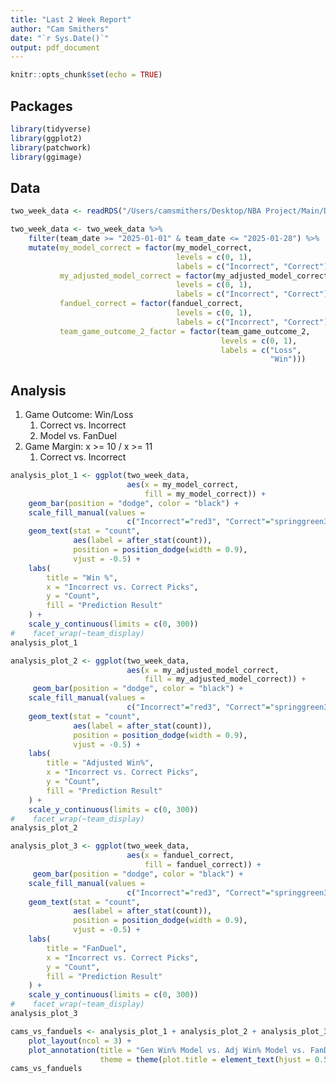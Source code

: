 ```yaml
---
title: "Last 2 Week Report"
author: "Cam Smithers"
date: "`r Sys.Date()`"
output: pdf_document
---
```


```r
knitr::opts_chunk$set(echo = TRUE)
```

## Packages

```r
library(tidyverse)
library(ggplot2)
library(patchwork)
library(ggimage)
```

## Data

```r
two_week_data <- readRDS("/Users/camsmithers/Desktop/NBA Project/Main/Data/visual_data.rds")

two_week_data <- two_week_data %>%
    filter(team_date >= "2025-01-01" & team_date <= "2025-01-28") %>%
    mutate(my_model_correct = factor(my_model_correct,
                                     levels = c(0, 1),
                                     labels = c("Incorrect", "Correct")),
           my_adjusted_model_correct = factor(my_adjusted_model_correct,
                                     levels = c(0, 1),
                                     labels = c("Incorrect", "Correct")),
           fanduel_correct = factor(fanduel_correct,
                                     levels = c(0, 1),
                                     labels = c("Incorrect", "Correct")),
           team_game_outcome_2_factor = factor(team_game_outcome_2,
                                               levels = c(0, 1),
                                               labels = c("Loss",
                                                          "Win")))
```

## Analysis

1.  Game Outcome: Win/Loss
    1.  Correct vs. Incorrect
    2.  Model vs. FanDuel
2.  Game Margin: x >= 10 / x >= 11
    1.  Correct vs. Incorrect

```r
analysis_plot_1 <- ggplot(two_week_data, 
                          aes(x = my_model_correct,
                              fill = my_model_correct)) +
    geom_bar(position = "dodge", color = "black") + 
    scale_fill_manual(values =
                          c("Incorrect"="red3", "Correct"="springgreen3")) +
    geom_text(stat = "count", 
              aes(label = after_stat(count)), 
              position = position_dodge(width = 0.9), 
              vjust = -0.5) +
    labs(
        title = "Win %",
        x = "Incorrect vs. Correct Picks",
        y = "Count",
        fill = "Prediction Result"
    ) +
    scale_y_continuous(limits = c(0, 300))
#    facet_wrap(~team_display)
analysis_plot_1

analysis_plot_2 <- ggplot(two_week_data, 
                          aes(x = my_adjusted_model_correct,
                              fill = my_adjusted_model_correct)) +
     geom_bar(position = "dodge", color = "black") + 
    scale_fill_manual(values =
                          c("Incorrect"="red3", "Correct"="springgreen3")) +
    geom_text(stat = "count", 
              aes(label = after_stat(count)), 
              position = position_dodge(width = 0.9), 
              vjust = -0.5) + 
    labs(
        title = "Adjusted Win%",
        x = "Incorrect vs. Correct Picks",
        y = "Count",
        fill = "Prediction Result"
    ) +
    scale_y_continuous(limits = c(0, 300))
#    facet_wrap(~team_display)
analysis_plot_2

analysis_plot_3 <- ggplot(two_week_data, 
                          aes(x = fanduel_correct,
                              fill = fanduel_correct)) +
     geom_bar(position = "dodge", color = "black") + 
    scale_fill_manual(values =
                          c("Incorrect"="red3", "Correct"="springgreen3")) +
    geom_text(stat = "count", 
              aes(label = after_stat(count)), 
              position = position_dodge(width = 0.9), 
              vjust = -0.5) + 
    labs(
        title = "FanDuel",
        x = "Incorrect vs. Correct Picks",
        y = "Count",
        fill = "Prediction Result"
    ) +
    scale_y_continuous(limits = c(0, 300))
#    facet_wrap(~team_display)
analysis_plot_3

cams_vs_fanduels <- analysis_plot_1 + analysis_plot_2 + analysis_plot_3 +
    plot_layout(ncol = 3) +
    plot_annotation(title = "Gen Win% Model vs. Adj Win% Model vs. FanDuel Model",
                    theme = theme(plot.title = element_text(hjust = 0.5)))
cams_vs_fanduels
```
